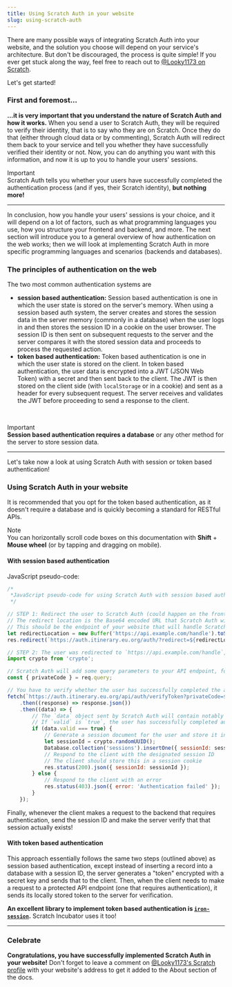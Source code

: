 ```yaml
---
title: Using Scratch Auth in your website
slug: using-scratch-auth
---
```


There are many possible ways of integrating Scratch Auth into your website, and the solution you choose will depend on your service's architecture.
But don't be discouraged, the process is quite simple! If you ever get stuck along the way, feel free to reach out to [@Looky1173 on Scratch](https://scratch.mit.edu/users/Looky1173#comments).

Let's get started!

### First and foremost...

**...it is very important that you understand the nature of Scratch Auth and how it works.**
When you send a user to Scratch Auth, they will be required to verify their identity, that is to say who they are on Scratch.
Once they do that (either through cloud data or by commenting), Scratch Auth will redirect them back to your service and tell you whether they have successfully verified their identity or not.
Now, you can do anything you want with this information, and now it is up to you to handle your users' sessions.

<Badge variant="accent">Important</Badge>
<br />
Scratch Auth tells you whether your users have successfully completed the authentication process (and if yes, their Scratch identity), **but nothing more!**

---

In conclusion, how you handle your users' sessions is your choice, and it will depend on a lot of factors,
such as what programming languages you use, how you structure your frontend and backend, and more.
The next section will introduce you to a general overview of how authentication on the web works;
then we will look at implementing Scratch Auth in more specific programming languages and scenarios (backends and databases).

### The principles of authentication on the web

The two most common authentication systems are

-   **session based authentication:** Session based authentication is one in which the user state is stored on the server's memory.
    When using a session based auth system, the server creates and stores the session data in the server memory (commonly in a database) when the user logs in and then stores the session ID in a cookie on the user browser.
    The session ID is then sent on subsequent requests to the server and the server compares it with the stored session data and proceeds to process the requested action.
-   **token based authentication:** Token based authentication is one in which the user state is stored on the client.
    In token based authentication, the user data is encrypted into a JWT (JSON Web Token) with a secret and then sent back to the client.
    The JWT is then stored on the client side (with `localStorage` or in a cookie) and sent as a header for every subsequent request.
    The server receives and validates the JWT before proceeding to send a response to the client.

<br />

<Badge variant="accent">Important</Badge>
<br />
**Session based authentication requires a database** or any other method for the server to store session data.

---

Let's take now a look at using Scratch Auth with session or token based authentication!

### Using Scratch Auth in your website

It is recommended that you opt for the token based authentication, as it doesn't require a database and is quickly becoming a standard for RESTful APIs.

<Badge>Note</Badge>
<br />
You can horizontally scroll code boxes on this documentation with **Shift** + **Mouse wheel** (or by tapping and dragging on mobile).

#### With session based authentication

JavaScript pseudo-code:

```js
/*
 *JavaScript pseudo-code for using Scratch Auth with session based authentication
 */

// STEP 1: Redirect the user to Scratch Auth (could happen on the frontend as well as the backend)
// The redirect location is the Base64 encoded URL that Scratch Auth will redirect the user to once they finish authenticating
// This should be the endpoint of your website that will handle Scratch Auth's response
let redirectLocation = new Buffer('https://api.example.com/handle').toString('base64');
res.redirect(`https://auth.itinerary.eu.org/auth/?redirect=${redirectLocation}&name=Scratch Auth Tutorial`);

// STEP 2: The user was redirected to `https://api.example.com/handle`, your API endpoint (happens on the backend)
import crypto from 'crypto';

// Scratch Auth will add some query parameters to your API endpoint, for example, `privateCode`
const { privateCode } = req.query;

// You have to verify whether the user has successfully completed the authentication process
fetch(`https://auth.itinerary.eu.org/api/auth/verifyToken?privateCode=${privateCode}`, { method: 'GET' })
    .then((response) => response.json())
    .then((data) => {
        // The `data` object sent by Scratch Auth will contain notably a `valid` property and a `username` property
        // If `valid` is `true`, the user has successfully completed authentication process
        if (data.valid === true) {
            // Generate a session document for the user and store it in the database
            let sessionId = crypto.randomUUID();
            Database.collection('sessions').insertOne({ sessionId: sessionId, username: data.username });
            // Respond to the client with the designated session ID
            // The client should store this in a session cookie
            res.status(200).json({ sessionId: sessionId });
        } else {
            // Respond to the client with an error
            res.status(403).json({ error: 'Authentication failed' });
        }
    });
```

Finally, whenever the client makes a request to the backend that requires authentication, send the session ID and make the server verify that that session actually exists!

#### With token based authentication

This approach essentially follows the same two steps (outlined above) as session based authentication, except instead of inserting a record into a database with a session ID,
the server generates a "token" encrypted with a secret key and sends that to the client. Then, when the client needs to make a request to a protected API endpoint (one that requires authentication),
it sends its locally stored token to the server for verification.

**An excellent library to implement token based authentication is [`iron-session`](https://github.com/vvo/iron-session).** Scratch Incubator uses it too!

---

### Celebrate

**Congratulations, you have successfully implemented Scratch Auth in your website!**
Don't forget to leave a comment on [@Looky1173's Scratch profile](https://scratch.mit.edu/users/Looky1173#comments) with your website's address to get it added to the <Link href="/documentation/about">About</Link> section of the docs.
